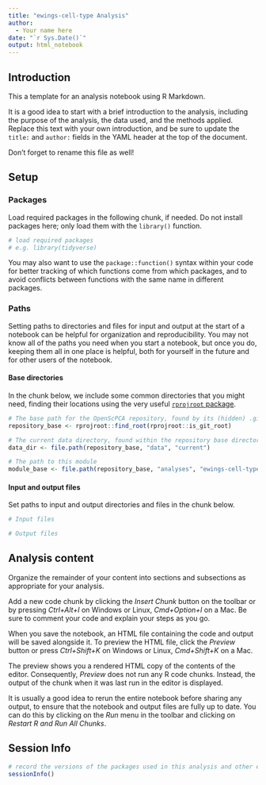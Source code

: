 ```yaml
---
title: "ewings-cell-type Analysis"
author:
  - Your name here
date: "`r Sys.Date()`"
output: html_notebook
---
```



## Introduction

This a template for an analysis notebook using R Markdown.

It is a good idea to start with a brief introduction to the analysis, including the purpose of the analysis, the data used, and the methods applied.
Replace this text with your own introduction, and be sure to update the `title:` and `author:` fields in the YAML header at the top of the document.

Don't forget to rename this file as well!


## Setup

### Packages

Load required packages in the following chunk, if needed.
Do not install packages here; only load them with the `library()` function.

```r
# load required packages
# e.g. library(tidyverse)
```

You may also want to use the `package::function()` syntax within your code for better tracking of which functions come from which packages, and to avoid conflicts between functions with the same name in different packages.

### Paths

Setting paths to directories and files for input and output at the start of a notebook can be helpful for organization and reproducibility.
You may not know all of the paths you need when you start a notebook, but once you do, keeping them all in one place is helpful, both for yourself in the future and for other users of the notebook.


#### Base directories

In the chunk below, we include some common directories that you might need, finding their locations using the very useful [`rprojroot` package](https://rprojroot.r-lib.org/).

```r
# The base path for the OpenScPCA repository, found by its (hidden) .git directory
repository_base <- rprojroot::find_root(rprojroot::is_git_root)

# The current data directory, found within the repository base directory
data_dir <- file.path(repository_base, "data", "current")

# The path to this module
module_base <- file.path(repository_base, "analyses", "ewings-cell-type")
```

#### Input and output files

Set paths to input and output directories and files in the chunk below.

```r
# Input files

# Output files
```

## Analysis content

Organize the remainder of your content into sections and subsections as appropriate for your analysis.

Add a new code chunk by clicking the *Insert Chunk* button on the toolbar or by pressing *Ctrl+Alt+I* on Windows or Linux, *Cmd+Option+I* on a Mac.
Be sure to comment your code and explain your steps as you go.

When you save the notebook, an HTML file containing the code and output will be saved alongside it.
To preview the HTML file, click the *Preview* button or press *Ctrl+Shift+K* on Windows or Linux, *Cmd+Shift+K* on a Mac.

The preview shows you a rendered HTML copy of the contents of the editor.
Consequently, *Preview* does not run any R code chunks.
Instead, the output of the chunk when it was last run in the editor is displayed.

It is usually a good idea to rerun the entire notebook before sharing any output, to ensure that the notebook and output files are fully up to date.
You can do this by clicking on the *Run* menu in the toolbar and clicking on *Restart R and Run All Chunks*.


## Session Info

```r
# record the versions of the packages used in this analysis and other environment information
sessionInfo()
```
